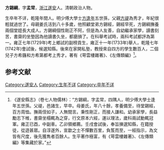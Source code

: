 {{明清人物信息框
| 姓名 = 方錫綱
| 最高職務 =  
| 屆數 = 
| 國家 = 清
| 籍貫 = [[江浙行省|江浙行省]]嚴州府遂安
| 族裔 = 汉族
| 字號 = 孟常 
| 諡號 = 
| 出生日期 =  
| 出生地點 = [[浙江省|浙江省]][[遂安縣_(浙江省)|杭州市淳安縣]]
| 逝世日期 =  
| 逝世地點 = [[浙江省|浙江省]][[遂安縣_(浙江省)|杭州市淳安縣]] 
| 墓葬 = 浙江省遂安，今淹沒於千島湖
| 配偶 = 
| 親屬 = [[方逢年|方逢年]]（高祖）<br />[[方成都|方成都]]（曾祖）<br />[[方象琮|方象琮]]（祖）<br />[[方__禔|方  禔]]（父）<br />方希籛（子）<br />方希第（子） <br />
| 出身 = 
| 經歷 =   
| 著作 = 《萼雲樓雜著》、《左傳類編》 
}}

'''方錫綱'''，字'''孟常'''，[[浙江|浙江]][[遂安|遂安]]人。清朝政治人物。

生卒年不详，乾隆年間人。明少傅大學士[[方逢年|方逢年]]五世孫，父親[[方禔|方禔]]為秀才，年紀很輕就過世了。母親姜氏活到八十多歲，他照顧堂弟方錫經，錫經早死，方錫綱撫養兩個堂姪長大成人。方錫綱個性剛正不阿，但是為人友善，自幼繼承家學，讀書刻苦，書齋的坐墊因為他讀書久坐，都磨損了。在科舉考試時，兩科考試都評為第一。雍正七年(1729年)考上鄉試的副榜貢生，雍正十一年(1733年)舉人，乾隆七年(1742年)會試後，候選知縣。後來在家開私塾，教授來自四方的學生數百人，二個兒子方希籛和方希第都考上秀才。著有《萼雲樓雜著》、《左傳類編》<ref>《遂安縣志》（卷七人物儒林）：“方錫綱，字孟常，四隅人，明少傅大學士逢年五世孫。父禔，邑諸生，早卒。母姜氏，年八十餘，孝養備至，待堂錫經，百方周恤。撫兩侄如子，人無間言。秉性剛正，而接人謙和。幼承家學，長益勵志下帷，書齋坐榻輒為之穿，行文原本六經，運以理法，歲科兩試動輒冠軍。雍正已酉，中副車。乙卯領鄉薦。壬戌會試後，奉旨揀選知縣，在籍授徒，從遊甚眾。自淳遂外，宣歙之士不憚數百里，負笈而至，一經指示，為文皆有尺度，後先獲雋者百餘人。生平著作極富，有《萼雲樓雜著》、《左傳類編》等集藏於家。”</ref>。
==参考文献==
{{reflist}}
{{清朝人物小作品}}
{{DEFAULTSORT:Fang方}}
[[Category:遂安人|Category:遂安人]]
[[Category:生年不详|Category:生年不详]]
[[Category:卒年不详|Category:卒年不详]]